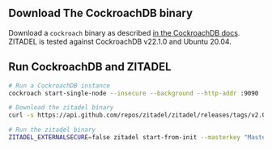 ## Download The CockroachDB binary

Download a `cockroach` binary as described [in the CockroachDB docs](https://www.cockroachlabs.com/docs/v22.1/install-cockroachdb).
ZITADEL is tested against CockroachDB v22.1.0 and Ubuntu 20.04.

## Run CockroachDB and ZITADEL

```bash
# Run a CockroachDB instance
cockroach start-single-node --insecure --background --http-addr :9090

# Download the zitadel binary
curl -s https://api.github.com/repos/zitadel/zitadel/releases/tags/v2.0.0-v2-alpha.24 | grep "browser_download_url.*zitadel_Linux_$(uname -i).tar.gz" | cut -d '"' -f 4 | xargs wget -qO - | sudo tar --extract --gzip --overwrite --directory /usr/local/bin zitadel && sudo chown $(id -u):$(id -g) /usr/local/bin/zitadel

# Run the zitadel binary
ZITADEL_EXTERNALSECURE=false zitadel start-from-init --masterkey "MasterkeyNeedsToHave32Characters"
```
